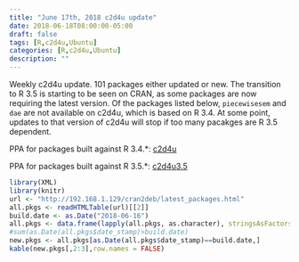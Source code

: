 ```yaml
---
title: "June 17th, 2018 c2d4u update"
date: 2018-06-18T08:00:00-05:00
draft: false
tags: [R,c2d4u,Ubuntu]
categories: [R,c2d4u,Ubuntu]
description: ""
---
```


Weekly c2d4u update.  101 packages either updated or new.  The transition to R 3.5 is starting to be seen on CRAN, as some packages are now requiring the latest version.  Of the packages listed below, `piecewisesem` and `dae` are not available on c2d4u, which is based on R 3.4.  At some point, updates to that version of c2d4u will stop if too many pacakges are R 3.5 dependent.

PPA for packages built against R 3.4.*: [c2d4u](https://launchpad.net/~marutter/+archive/ubuntu/c2d4u)

PPA for packages built against R 3.5.*: [c2d4u3.5](https://launchpad.net/~marutter/+archive/ubuntu/c2d4u3.5)


```r
library(XML)
library(knitr)
url <- "http://192.168.1.129/cran2deb/latest_packages.html"
all.pkgs <- readHTMLTable(url)[[2]]
build.date <- as.Date("2018-06-16")
all.pkgs <- data.frame(lapply(all.pkgs, as.character), stringsAsFactors=FALSE)
#sum(as.Date(all.pkgs$date_stamp)>build.date)
new.pkgs <- all.pkgs[as.Date(all.pkgs$date_stamp)==build.date,]
kable(new.pkgs[,2:3],row.names = FALSE)
```